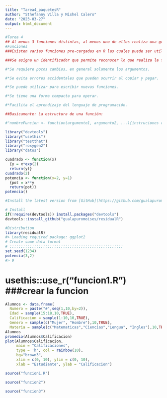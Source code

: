 ```yaml
---
title: "Tarea4_paquetesR"
author: "Sthefanny Villa y Mishel Calero"
date: "2023-03-27"
output: html_document
---
```

```r
#Tarea 4
## Al menos 3 funciones distintas, al menos uno de ellos realiza una gráfica utilizando ggplot
#Funciones
###Existen varias funciones pre-cargadas en R las cuales puede ser utilizadas a la vez para esscribir nuevas funciones.Se tiene operaciones para las cuales no se tiene funciones definidas, por lo tanto deben ser escritas. Una función es un bloque de instrucciones que pueden ser utilizadas continuamente en un programa, es decir, permite automatizar operaciones. Generar funciones es más productivo que copiar y pegar las instrucciones cada vez que se necesita, por lo tanto tiene las siguientes ventajas:

###Se asigna un identificador que permite reconocer lo que realiza la función.

#*Se requiere pocos cambios, en general solamente los argumentos.

#*Se evita errores accidentales que pueden ocurrir al copiar y pegar.

#*Se puede utilizar para escribir nuevas funciones.

#*Se tiene una forma compacta para operar.

#*Facilita el aprendizaje del lenguaje de programación.

##Basicamente: La estructura de una función:

#"nombreFuncion <- function(argumento1, argumento2, ...){instruciones return(resultado)}"
```
```r
library("devtools")
library("usethis")
library("testthat")
library("roxygen2")
library("datos")
```
```r
cuadrado <- function(x)
  {y = x*exp(2) 
  return(y)}
cuadrado(2)
potencia <- function(x=2, y=1)
  {pot = x**y
  return(pot)}
potencia()

```
```r
#Install the latest version from [GitHub](https://github.com/gualapuromoises/residualR) as follow

# Install
if(!require(devtools)) install.packages("devtools")
devtools::install_github("gualapuromoises/residualR")

#Distribution
library(residualR)
#> Loading required package: ggplot2
# Create some data format
# :::::::::::::::::::::::::::::::::::::::::::::::::::
set.seed(1234)
potencia(3,2)
#> 9
```

# usethis::use_r("funcion1.R") ###crear la funcion
```r
Alumnos <- data.frame(
  Numero = paste("#",seq(1,10,by=2)),
  Edad = sample(15:18,10,TRUE),
  Calificacion = sample(1:10,10,TRUE),
  Genero = sample(c("Mujer", "Hombre"),10,TRUE),
  Materia = sample(c("Matematicas","Ciencias","Lengua", "Ingles"),10,TRUE))
Alumnos
promedio(Alumnos$Calificacion)
plot(Alumnos$Calificacion, 
     main = "Calificaciones", 
     type = 'h', col = rainbow(10), 
     bg="brown3", 
     xlim = c(0, 10), ylim = c(0, 10),
     xlab = "Estudiante", ylab = "Calificacion")
```
```r
source("funcion1.R")

```
```r
source("funcion2")
```
```r
source("funcion3")
```
